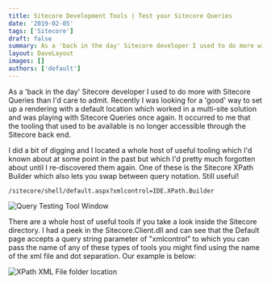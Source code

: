 ```yaml
---
title: Sitecore Development Tools | Test your Sitecore Queries
date: '2019-02-05'
tags: ['Sitecore']
draft: false
summary: As a 'back in the day' Sitecore developer I used to do more with Sitecore Queries than I'd care to admit. Recently I was looking for a 'good' way to set up a rendering with a default location which worked in a multi-site solution and was playing with Sitecore Queries once again. It occurred to me that the tooling that used to be available is no longer accessible through the Sitecore back end.
layout: DaveLayout
images: []
authors: ['default']
---
```


As a 'back in the day' Sitecore developer I used to do more with Sitecore Queries than I'd care to admit. Recently I was looking for a 'good' way to set up a rendering with a default location which worked in a multi-site solution and was playing with Sitecore Queries once again. It occurred to me that the tooling that used to be available is no longer accessible through the Sitecore back end.

I did a bit of digging and I located a whole host of useful tooling which I'd known about at some point in the past but which I'd pretty much forgotten about until I re-discovered them again. One of these is the Sitecore XPath Builder which also lets you swap between query notation. Still useful!

`/sitecore/shell/default.aspx?xmlcontrol=IDE.XPath.Builder`

![Query Testing Tool Window](/static/images/posts/2019/sitecore-development-tools-test-queries/QueryToolingWindow.png "Query Testing Tool Window")

There are a whole host of useful tools if you take a look inside the Sitecore directory. I had a peek in the Sitecore.Client.dll and can see that the Default page accepts a query string parameter of "xmlcontrol" to which you can pass the name of any of these types of tools you might find using the name of the xml file and dot separation. Our example is below:

![XPath XML File folder location](/static/images/posts/2019/sitecore-development-tools-test-queries/XpathFileSystem.png "XPath XML File folder location")